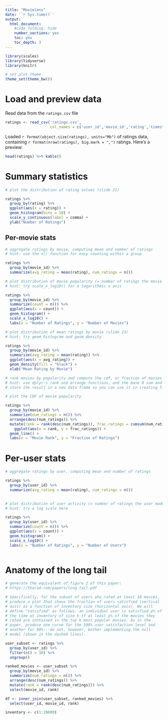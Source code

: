 ```yaml
---
title: "Movielens"
date: '`r Sys.time()`'
output:
  html_document:
    #code_folding: hide
    number_sections: yes
    toc: yes
    toc_depth: 3
---
```


```r
library(scales)
library(tidyverse)
library(knitr)

# set plot theme
theme_set(theme_bw())
```

# Load and preview data

Read data from the `ratings.csv` file
```r
ratings <- read_csv('ratings.csv',
                    col_names = c('user_id','movie_id','rating','timestamp'))
```


Loaded `r format(object.size(ratings), units="Mb")` of ratings data, containing `r format(nrow(ratings), big.mark = ",")` ratings. Here's a preview:
```r
head(ratings) %>% kable()
```

# Summary statistics

```r
# plot the distribution of rating values (slide 21)

ratings %>%
  group_by(rating) %>%
  ggplot(aes(x = rating)) +
  geom_histogram(bins = 10) +
  scale_y_continuous(label = comma) + 
  ylab("Number of Ratings")
```

## Per-movie stats

```r
# aggregate ratings by movie, computing mean and number of ratings
# hint: use the n() function for easy counting within a group

ratings %>%
  group_by(movie_id) %>%
  summarize(avg_rating = mean(rating), num_ratings = n())

```

```r
# plot distribution of movie popularity (= number of ratings the movie received)
# hint: try scale_x_log10() for a logarithmic x axis

ratings %>%
  group_by(movie_id) %>%
  summarize(count = n()) %>%
  ggplot(aes(x = count)) +
  geom_histogram() +
  scale_x_log10() +
  labs(x = "Number of Ratings", y = "Number of Movies")

```

```r
# plot distribution of mean ratings by movie (slide 23)
# hint: try geom_histogram and geom_density

ratings %>%
  group_by(movie_id) %>%
  summarize(avg_rating = mean(rating)) %>%
  ggplot(aes(x = avg_rating)) +
  geom_density(fill = "black") +
  xlab("Mean Rating by Movie")

```

```r
# rank movies by popularity and compute the cdf, or fraction of movies covered by the top-k moves (slide 25)
# hint: use dplyr's rank and arrange functions, and the base R sum and cumsum functions
# store the result in a new data frame so you can use it in creating figure 2 from the paper below

# plot the CDF of movie popularity

ratings %>%
  group_by(movie_id) %>%
  summarize(num_ratings = n()) %>%
  arrange(desc(num_ratings)) %>%
  mutate(rank = rank(desc(num_ratings)), frac_ratings = cumsum(num_ratings)/sum(num_ratings)) %>%
    ggplot(aes(x = rank, y = frac_ratings)) +
  geom_line() +
  labs(x = "Movie Rank", y = "Fraction of Ratings")
```


# Per-user stats

```r
# aggregate ratings by user, computing mean and number of ratings

ratings %>%
  group_by(user_id) %>%
  summarize(avg_rating = mean(rating), num_ratings = n())
  
```

```r
# plot distribution of user activity (= number of ratings the user made)
# hint: try a log scale here

ratings %>%
  group_by(user_id) %>%
  summarize(count = n()) %>%
  ggplot(aes(x = count)) +
  geom_histogram() +
  scale_x_log10() +
  labs(x = "Number of Ratings", y = "Number of Users")
  
```

# Anatomy of the long tail

```r
# generate the equivalent of figure 2 of this paper:
# https://5harad.com/papers/long_tail.pdf

# Specifically, for the subset of users who rated at least 10 movies,
# produce a plot that shows the fraction of users satisfied (vertical
# axis) as a function of inventory size (horizontal axis). We will
# define "satisfied" as follows: an individual user is satisfied p% of
# the time at inventory of size k if at least p% of the movies they
# rated are contained in the top k most popular movies. As in the
# paper, produce one curve for the 100% user satisfaction level and
# another for 90%---do not, however, bother implementing the null
# model (shown in the dashed lines).

user_subset <- ratings %>%
  group_by(user_id) %>%
  filter(n() > 10) %>%
  ungroup()

ranked_movies <- user_subset %>%
  group_by(movie_id) %>%
  summarize(num_ratings = n()) %>%
  arrange(desc(num_ratings)) %>%
  mutate(rank = rank(desc(num_ratings))) %>%
  select(movie_id, rank)

df <- inner_join(user_subset, ranked_movies) %>%
  select(user_id, movie_id, rank)

inventory <- c(1:20000)


```
